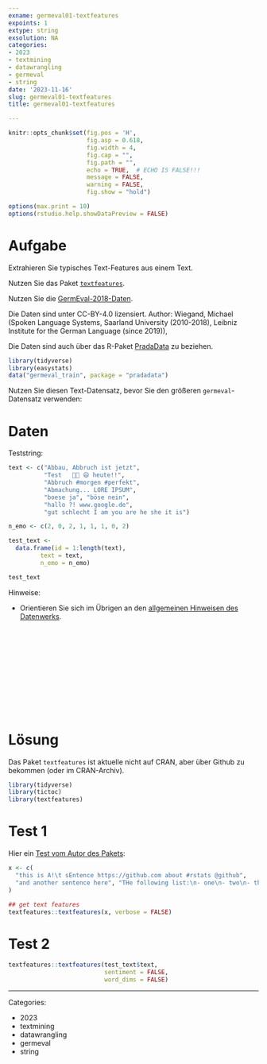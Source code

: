 ```yaml
---
exname: germeval01-textfeatures
expoints: 1
extype: string
exsolution: NA
categories:
- 2023
- textmining
- datawrangling
- germeval
- string
date: '2023-11-16'
slug: germeval01-textfeatures
title: germeval01-textfeatures

---
```




```r
knitr::opts_chunk$set(fig.pos = 'H',
                      fig.asp = 0.618,
                      fig.width = 4,
                      fig.cap = "", 
                      fig.path = "",
                      echo = TRUE,  # ECHO IS FALSE!!!
                      message = FALSE,
                      warning = FALSE,
                      fig.show = "hold")

options(max.print = 10)
options(rstudio.help.showDataPreview = FALSE)
```



# Aufgabe

Extrahieren Sie typisches Text-Features aus einem Text. 

Nutzen Sie das Paket [`textfeatures`](https://github.com/cran/textfeatures/tree/master).

Nutzen Sie die [GermEval-2018-Daten](https://heidata.uni-heidelberg.de/dataset.xhtml?persistentId=doi:10.11588/data/0B5VML).

Die Daten sind unter CC-BY-4.0 lizensiert. Author: Wiegand, Michael (Spoken Language Systems, Saarland University (2010-2018), Leibniz Institute for the German Language (since 2019)),

Die Daten sind auch über das R-Paket [PradaData](https://github.com/sebastiansauer/pradadata/tree/master/data-raw/GermEval-2018-Data-master) zu beziehen.


```r
library(tidyverse)
library(easystats)
data("germeval_train", package = "pradadata")
```

Nutzen Sie diesen Text-Datensatz, bevor Sie den größeren `germeval`-Datensatz verwenden:


# Daten

Teststring:

```r
text <- c("Abbau, Abbruch ist jetzt", 
          "Test   🧑‍🎓 😄 heute!!", 
          "Abbruch #morgen #perfekt", 
          "Abmachung... LORE IPSUM", 
          "boese ja", "böse nein", 
          "hallo ?! www.google.de", 
          "gut schlecht I am you are he she it is")

n_emo <- c(2, 0, 2, 1, 1, 1, 0, 2)

test_text <-
  data.frame(id = 1:length(text),
         text = text,
         n_emo = n_emo)

test_text
```


Hinweise:

- Orientieren Sie sich im Übrigen an den [allgemeinen Hinweisen des Datenwerks](https://datenwerk.netlify.app/hinweise).





</br>
</br>
</br>
</br>
</br>
</br>
</br>
</br>
</br>
</br>

# Lösung


Das Paket `textfeatures` ist aktuelle nicht auf CRAN, aber über Github zu bekommen (oder im CRAN-Archiv).

```r
library(tidyverse)
library(tictoc)
library(textfeatures)
```


# Test 1

Hier ein [Test vom Autor des Pakets](https://textfeatures.mikewk.com/):

```r
x <- c(
  "this is A!\t sEntence https://github.com about #rstats @github",
  "and another sentence here", "THe following list:\n- one\n- two\n- three\nOkay!?!"
)

## get text features
textfeatures::textfeatures(x, verbose = FALSE)
```


# Test 2


```r
textfeatures::textfeatures(test_text$text,
                           sentiment = FALSE,
                           word_dims = FALSE)
```





---

Categories: 

- 2023
- textmining
- datawrangling
- germeval
- string

